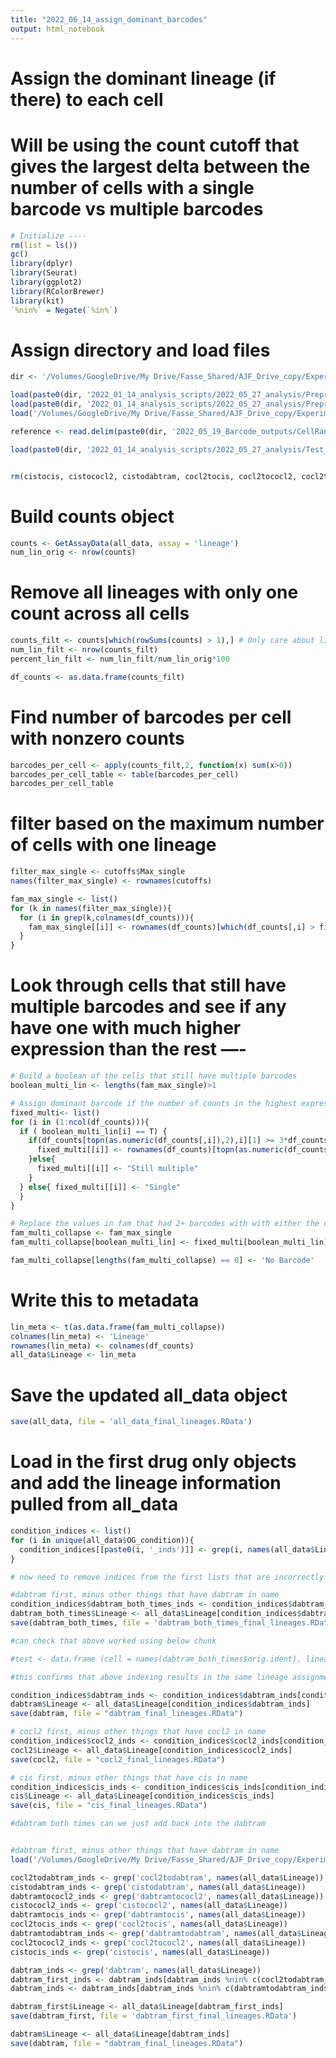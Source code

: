 ```yaml
---
title: "2022_06_14_assign_dominant_barcodes"
output: html_notebook
---
```


# Assign the dominant lineage (if there) to each cell
# Will be using the count cutoff that gives the largest delta between the number of cells with a single barcode vs multiple barcodes
```r
# Initialize ----
rm(list = ls())
gc()
library(dplyr)
library(Seurat)
library(ggplot2)
library(RColorBrewer)
library(kit)
`%nin%` = Negate(`%in%`)
```

# Assign directory and load files
```r

dir <- '/Volumes/GoogleDrive/My Drive/Fasse_Shared/AJF_Drive_copy/Experiments/AJF009/'

load(paste0(dir, '2022_01_14_analysis_scripts/2022_05_27_analysis/Preprocess_GEX/all_data_merged.RData')) #for merged object
load(paste0(dir, '2022_01_14_analysis_scripts/2022_05_27_analysis/Preprocess_GEX/Objects_premerged.RData')) #for individual objects
load('/Volumes/GoogleDrive/My Drive/Fasse_Shared/AJF_Drive_copy/Experiments/AJF009/2022_01_14_analysis_scripts/2022_05_27_analysis/Preprocess_GEX/dabtram_both_times.RData')

reference <- read.delim(paste0(dir, '2022_05_19_Barcode_outputs/CellRanger_inputs/FeatureReference_filtered.csv'))

load(paste0(dir, '2022_01_14_analysis_scripts/2022_05_27_analysis/Test_barcode_assignment/lineage_count_cutoffs.RData')) #lineage count cutoffs from test_barcode_assignment


rm(cistocis, cistococl2, cistodabtram, cocl2tocis, cocl2tococl2, cocl2todabtram, dabtramtocis, dabtramtococl2, dabtramtodabtram) # only need the first drug objects
```

# Build counts object
```r
counts <- GetAssayData(all_data, assay = 'lineage')
num_lin_orig <- nrow(counts)
```

# Remove all lineages with only one count across all cells
```r
counts_filt <- counts[which(rowSums(counts) > 1),] # Only care about lineages that have greater than one total count
num_lin_filt <- nrow(counts_filt)
percent_lin_filt <- num_lin_filt/num_lin_orig*100

df_counts <- as.data.frame(counts_filt)
```

# Find number of barcodes per cell with nonzero counts
```r
barcodes_per_cell <- apply(counts_filt,2, function(x) sum(x>0))
barcodes_per_cell_table <- table(barcodes_per_cell)
barcodes_per_cell_table
```

# filter based on the maximum number of cells with one lineage
```r
filter_max_single <- cutoffs$Max_single
names(filter_max_single) <- rownames(cutoffs)

fam_max_single <- list()
for (k in names(filter_max_single)){
  for (i in grep(k,colnames(df_counts))){
    fam_max_single[[i]] <- rownames(df_counts)[which(df_counts[,i] > filter_max_single[k])]
  }
}
```

# Look through cells that still have multiple barcodes and see if any have one with much higher expression than the rest ----
```r
# Build a boolean of the cells that still have multiple barcodes
boolean_multi_lin <- lengths(fam_max_single)>1

# Assign dominant barcode if the number of counts in the highest expressed barcodes is >triple that of second highest barcode
fixed_multi<- list()
for (i in (1:ncol(df_counts))){ 
  if ( boolean_multi_lin[i] == T) {
    if(df_counts[topn(as.numeric(df_counts[,i]),2),i][1] >= 3*df_counts[topn(as.numeric(df_counts[,i]),2),i][2]){
      fixed_multi[[i]] <- rownames(df_counts)[topn(as.numeric(df_counts[,i]),2)][1]
    }else{
      fixed_multi[[i]] <- "Still multiple"
    }
  } else{ fixed_multi[[i]] <- "Single"
  }
}

# Replace the values in fam that had 2+ barcodes with with either the dominant barcode if found or say that its still multiple
fam_multi_collapse <- fam_max_single
fam_multi_collapse[boolean_multi_lin] <- fixed_multi[boolean_multi_lin]

fam_multi_collapse[lengths(fam_multi_collapse) == 0] <- 'No Barcode'
```

# Write this to metadata
```r
lin_meta <- t(as.data.frame(fam_multi_collapse))
colnames(lin_meta) <- 'Lineage'
rownames(lin_meta) <- colnames(df_counts)
all_data$Lineage <- lin_meta
```

# Save the updated all_data object
```r
save(all_data, file = 'all_data_final_lineages.RData')
```


# Load in the first drug only objects and add the lineage information pulled from all_data
```r

condition_indices <- list()
for (i in unique(all_data$OG_condition)){
  condition_indices[[paste0(i, '_inds')]] <- grep(i, names(all_data$Lineage))
}

# now need to remove indices from the first lists that are incorrectly assigned based on a shared name

#dabtram first, minus other things that have dabtram in name
condition_indices$dabtram_both_times_inds <- condition_indices$dabtram_inds[condition_indices$dabtram_inds %nin% c(condition_indices$dabtramtococl2_inds, condition_indices$dabtramtocis_inds, condition_indices$cocl2todabtram_inds, condition_indices$cistodabtram_inds)]
dabtram_both_times$Lineage <- all_data$Lineage[condition_indices$dabtram_both_times_inds]
save(dabtram_both_times, file = 'dabtram_both_times_final_lineages.RData')

#can check that above worked using below chunk

#test <- data.frame (cell = names(dabtram_both_times$orig.ident), lineage_dt = dabtram_both_times$Lineage[names(dabtram_both_times$orig.ident)], lineage_alldata = all_data$Lineage[names(dabtram_both_times$orig.ident)])

#this confirms that above indexing results in the same lineage assignments for dabtram_both_times as in all_data object

```

```r
condition_indices$dabtram_inds <- condition_indices$dabtram_inds[condition_indices$dabtram_inds %nin% c(condition_indices$dabtramtodabtram_inds, condition_indices$dabtramtococl2_inds, condition_indices$dabtramtocis_inds, condition_indices$cocl2todabtram_inds, condition_indices$cistodabtram_inds)]
dabtram$Lineage <- all_data$Lineage[condition_indices$dabtram_inds]
save(dabtram, file = "dabtram_final_lineages.RData")

# cocl2 first, minus other things that have cocl2 in name
condition_indices$cocl2_inds <- condition_indices$cocl2_inds[condition_indices$cocl2_inds %nin% c(condition_indices$dabtramtococl2_inds, condition_indices$cocl2todabtram_inds, condition_indices$cocl2tococl2_inds, condition_indices$cocl2tocis_inds, condition_indices$cistococl2_inds)]
cocl2$Lineage <- all_data$Lineage[condition_indices$cocl2_inds]
save(cocl2, file = "cocl2_final_lineages.RData")

# cis first, minus other things that have cis in name
condition_indices$cis_inds <- condition_indices$cis_inds[condition_indices$cis_inds %nin% c(condition_indices$dabtramtocis_inds, condition_indices$cocl2tocis_inds, condition_indices$cistodabtram_inds, condition_indices$cistococl2_inds, condition_indices$cistocis_inds)]
cis$Lineage <- all_data$Lineage[condition_indices$cis_inds]
save(cis, file = "cis_final_lineages.RData")

#dabtram both times can we just add back into the dabtram



```

```r
#dabtram first, minus other things that have dabtram in name
load('/Volumes/GoogleDrive/My Drive/Fasse_Shared/AJF_Drive_copy/Experiments/AJF009/2022_01_14_analysis_scripts/2022_01_31_analysis_scripts/Preprocess_GEX/dabtram_first_merged.RData')

cocl2todabtram_inds <- grep('cocl2todabtram', names(all_data$Lineage))
cistodabtram_inds <- grep('cistodabtram', names(all_data$Lineage))
dabtramtococl2_inds <- grep('dabtramtococl2', names(all_data$Lineage))
cistococl2_inds <- grep('cistococl2', names(all_data$Lineage))
dabtramtocis_inds <- grep('dabtramtocis', names(all_data$Lineage))
cocl2tocis_inds <- grep('cocl2tocis', names(all_data$Lineage))
dabtramtodabtram_inds <- grep('dabtramtodabtram', names(all_data$Lineage))
cocl2tococl2_inds <- grep('cocl2tococl2', names(all_data$Lineage))
cistocis_inds <- grep('cistocis', names(all_data$Lineage))

dabtram_inds <- grep('dabtram', names(all_data$Lineage))
dabtram_first_inds <- dabtram_inds[dabtram_inds %nin% c(cocl2todabtram_inds, cistodabtram_inds)]
dabtram_inds <- dabtram_inds[dabtram_inds %nin% c(dabtramtodabtram_inds, dabtramtococl2_inds, dabtramtocis_inds, cocl2todabtram_inds, cistodabtram_inds)]

dabtram_first$Lineage <- all_data$Lineage[dabtram_first_inds]
save(dabtram_first, file = 'dabtram_first_final_lineages.RData')

dabtram$Lineage <- all_data$Lineage[dabtram_inds]
save(dabtram, file = "dabtram_final_lineages.RData")

```